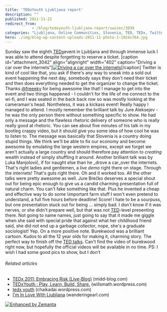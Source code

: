 ```yaml
---
title: 'TEDxYouth Ljubljana report'
description: ""
published: 2011-11-22
redirect_from: 
            - /blog/tedxyouth-ljubljana-report/swizec/3039
categories: "Ljubljana, Online Communities, Slovenia, TED, TEDx, Twitter, Uncategorized"
hero: ./img/blog-wp-content-uploads-2011-11-photo-1-1024x764.jpg
---
```

Sunday saw the eighth [TEDx](http://www.ted.com/tedx "TEDx")event in Ljubljana and through immense luck I was able to attend despite forgetting to reserve a ticket. \[caption id=&quot;attachment_3042&quot; align=&quot;alignright&quot; width=&quot;402&quot; caption=&quot;Driving a car over the internets&quot;][![Driving a car over the internets](./img/blog-wp-content-uploads-2011-11-photo-1-1024x764.jpg "Driving a car over the internets")](http://swizec.com/blog/wp-content/uploads/2011/11/photo-1.jpg)\[/caption] Twitter is kind of cool like that, you ask if there&#x27;s any way to sneak into a sold out event happening the next day, somebody says they don&#x27;t need their ticket and then does everything needed to get the organizer to change the ticket. Thanks [@freeeky](http://twitter.com/freeeky) for being awesome like that! I manage to get into the event and two things happened - I couldn&#x27;t for the life of me connect to the wi-fi, and I was seated in the back back row so was mostly looking at the cameraman&#x27;s head. Nontheless, it was a kickass event! Really happy I managed to attend. I mostly remember the brilliant talk by Jure Aleksejev - he was the only person there without something specific to show. He had only a message and the flawless rhetoric delivery of someone who is really really good at rhetoric. You can see about five minutes of his talk in my bootleg crappy video, but it should give you some idea of how cool he was to listen to.  The message was basically that Slovenia is a country doing stupid things. We think we&#x27;ll be able to fix our economy and become awesome by emulating the large western empires, except we forget we aren&#x27;t actually a large country and should therefore pay attention to _creating_ wealth instead of simply shuffling it around. Another brilliant talk was by Luka Manjolovič, if for naught else than he _drove a car_over the internets. That&#x27;s right ladies and gentlemen, a _live demo_ right there on stage. Through the internets! That&#x27;s guts right there. Oh and it worked too. All the other talks were pretty awesome as well. Jure Brečko deserves a special shout out for being epic enough to give us a candid charming presentation full of natural charm. You can&#x27;t fake something like that. Plus he invented a cheap and effective way to do some \\important farm stuff I won&#x27;t even pretend to understand, a full five hours before deadline! Score! I hate to be a sourpuss, but one presentation stuck out for being ... simply bad. I don&#x27;t know if it was nerves, or she didn&#x27;t prepare well, but that was not [TED](http://www.huffingtonpost.com/news/ted "TED")-level presenting there. Not going to name names, just going to say that it made me giggle when she said with special pride that against what her childhood friend said, she did not end up a garbage collector, nope, she&#x27;s a graduate sociologist! Yep. On a more positive note. Burekwood was a brilliant cartoon. Kudos to all the 12 year olds for making it, charming story. The perfect way to finish off the [TED talks](http://www.ted.com/talks "TED Talks"). Can&#x27;t find the video of burekwood right now, but hopefully the official videos will be available in no time. PS: I wish I had some good pics to show, but I don&#x27;t

###### Related articles

- [TEDx 2011: Embracing Risk (Live-Blog)](http://midd-blog.com/2011/11/05/tedx-2011-embracing-risk/) (midd-blog.com)
- [TEDxYouth : Play, Learn, Build, Share.](http://willsmath.wordpress.com/2011/11/18/tedxyouth-play-learn-build-share/) (willsmath.wordpress.com)
- [tedx youth](http://chaikadai.wordpress.com/2011/11/20/tedx-youth/) (chaikadai.wordpress.com)
- [I&#x27;m In Love With Ljubljana](http://www.wanderingearl.com/im-in-love-with-ljubljana/) (wanderingearl.com)

[![Enhanced by Zemanta](http://img.zemanta.com/zemified_e.png?x-id=4651095b-f494-4247-a5a0-eadca00f6aef)](http://www.zemanta.com/ "Enhanced by Zemanta")